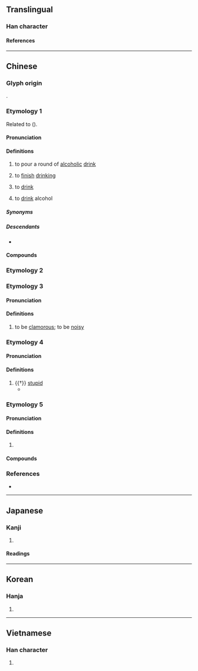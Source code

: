{{character info}}
==Translingual==

===Han character===
{{Han char|rn=30|rad=口|as=08|sn=11|four=6409|canj=RDD|ids=⿰口林}}

====References====
{{Han ref|kx=0195.030|dkj=03806|dj=0416.030|hdz=10637.070|uh=5549}}

----

==Chinese==

===Glyph origin===
{{Han etym}}
{{Han compound|口|林|ls=psc|c1=s|c2=p|t1=mouth}}.

===Etymology 1===
{{zh-forms|alt=𠵂,飲-dialectal,啿-Teochew}}
Related to {{cog|th|ดื่ม||to drink}} ({{zh-ref|Schuessler, 2007}}).

{{etystub|zh}}

====Pronunciation====
{{zh-pron
|m=lán
|c=laam4
|h=pfs=lîm
|mn=lim/xm,qz:lâm
|mn_note=lim - vernacular; lâm - literary
|mn-t=lim1/nim1/ning1
|mn-t_note=lim1 - Chaozou, Shantou; nim1 - Jieyang; ning1 - Chenghai
|mc=y
|oc=y
|cat=v
}}

====Definitions====
{{zh-hanzi}}

# {{zh-hd}} to pour a round of [[alcoholic]] [[drink]]
# {{zh-hd}} to [[finish]] [[drink]]ing
# {{lb|zh|Taiwan Hakka|Min Nan}} to [[drink]]
#: {{zh-x|你 欲 啉 茶 抑是 咖啡？|Do you want to '''drink''' tea or coffee?|TW}}
# {{lb|zh|Hokkien}} to [[drink]] alcohol

=====Synonyms=====
{{zh-dial|喝}}

=====Descendants=====
* {{desc|en|lim|bor=1}}

====Compounds====
{{zh-der|啉食}}

===Etymology 2===
{{zh-see|婪|hv}}

===Etymology 3===
{{zh-forms|alt=𠵂}}

====Pronunciation====
{{zh-pron
|m=lán
|c=laam4
|mc=y
|oc=y
|cat=v
}}

====Definitions====
{{zh-hanzi}}
# {{zh-hd}} to be [[clamorous]]; to be [[noisy]]

===Etymology 4===
{{zh-forms|alt=𠵂}}

====Pronunciation====
{{zh-pron
|m=lìn,làn,lèn
|cat=a
}}

====Definitions====
{{zh-hanzi}}

# {{†}} [[stupid]]
#* {{zh-x|足下 其實 啉{lìn}，休 裝 㖔。||ref=Xishuangji}}

===Etymology 5===
{{zh-forms}}

====Pronunciation====
{{zh-pron
|m=lín
|c=lam4
|mn-t=lim5
|cat=v
}}

====Definitions====
{{zh-hanzi}}

# {{zh-used2|t|dot=, especially of chemical names.}}

====Compounds====
{{zh-der|卟啉|喹啉|噌啉|咕啉|嗎啉|咔啉|喹喔啉|喹唑啉}}

===References===
* {{thcwd|7042}}

----

==Japanese==

===Kanji===
{{ja-kanji|rs=口08}}

# {{rfdef|ja|sort=口08}}

====Readings====
{{ja-readings|goon=[[らん]] (ran), [[りん]] (rin)|kanon=[[らん]] (ran), [[りん]] (rin)|kun=[[かまびすしい]] (kamabisushii), [[むさぼる]] (musaboru)}}

----

==Korean==

===Hanja===
{{ko-hanja|hangeul=람|rv=ram|mr=ram}}

# {{rfdef|ko|sort=口08}}

----

==Vietnamese==

===Han character===
{{vi-readings|reading=lăm, lằm, lầm, rắm, rầm, lảm, lâm, lẩm, lùm, rởm, trăm|rs=口08}}

# {{rfdef|vi|sort=口08}}